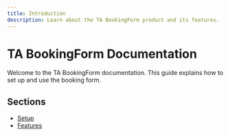 ```yaml
---
title: Introduction
description: Learn about the TA BookingForm product and its features.
---
```


<InlineTOC items={toc} className="mb-8" />


# TA BookingForm Documentation



Welcome to the TA BookingForm documentation. This guide explains how to set up and use the booking form.

## Sections

- [Setup](./setup)
- [Features](./features)
